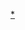 {{Navbox
 |name = Military aircraft types (roles)
 |title = 現代[[军用航空器]]的任務和類型
 |listclass = hlist
 |style = wide
 |state = {{{state<includeonly>|collapsed</includeonly>}}}

 |group1 = 按任務
 |list1 = {{Navbox |child
 |groupstyle = line-height:120%; text-align:center; font-weight:normal; {{WPMILHIST Infobox style|nav_box_label}}
 |liststyle = line-height:150%;

 |group1 = 作戰
 |list1 = 
* [[战斗机]]
** {{tsl|en|Air superiority fighter|空优战斗机}}
** [[護航戰鬥機]]
** [[截击机]]
** [[夜间战斗机]]
* [[攻击机]]
** [[攻击直升机]]
** [[砲艦機|砲艦]]
* [[多用途戰機]]
** [[攻擊戰鬥機]]
* [[轰炸机]]
** [[战略轰炸机]]
** [[戰鬥轟炸機]]
* [[電子作戰飛機]]
* [[反潛機|海上巡邏機]]

 |group2 = 非作戰
 |list2 = 
* [[空中预警机|空中預警機]]
* [[試驗機]]
* [[靶機]]
* [[對空侦察机]]
* [[侦察机]]
* [[空中加油機]]
* [[教練機]]
* [[運輸機]]
* [[军用航空器|軍用飛機]]
}}

 |group2 = 按類型
 |list2 =
* [[軍用氣球]]
* [[軍用滑翔機]]
* [[直升機#軍用|軍用直升機]]
**[[攻擊直升機]]
**[[運輸直升機]]
**[[偵察直升機]]
**[[反潛直升機]]
**[[通用直升機]]
* [[导弹]]
* [[無人航空載具|無人飛機]]
* [[隱形戰機]]
}}<noinclude>

[[Category:军用航空器类型|*]]
[[Category:军用航空器导航模板| ]]
</noinclude>